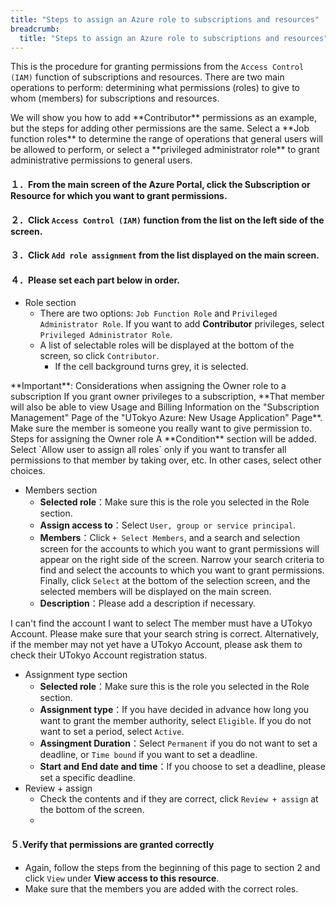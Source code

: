 ```yaml
---
title: "Steps to assign an Azure role to subscriptions and resources"
breadcrumb:
  title: "Steps to assign an Azure role to subscriptions and resources"
---
```



This is the procedure for granting permissions from the `Access Control (IAM)` function of subscriptions and resources. There are two main operations to perform: determining what permissions (roles) to give to whom (members) for subscriptions and resources.

<div class="box">
We will show you how to add **Contributor** permissions as an example, but the steps for adding other permissions are the same. Select a **Job function roles** to determine the range of operations that general users will be allowed to perform, or select a **privileged administrator role** to grant administrative permissions to general users.
</div>

#### １．From the main screen of the Azure Portal, click the **Subscription** or **Resource** for which you want to grant permissions.
#### ２．Click `Access Control (IAM)` function from the list on the left side of the screen.
#### ３．Click `Add role assignment` from the list displayed on the main screen.
#### ４．Please set each part below in order.
- Role section
  - There are two options: `Job Function Role` and `Privileged Administrator Role`. If you want to add **Contributor** privileges, select `Privileged Administrator Role`.
  - A list of selectable roles will be displayed at the bottom of the screen, so click `Contributor`.
    - If the cell background turns grey, it is selected.

<HelpItem lang="ja" type="details">
  <Fragment slot="problem">**Important**: Considerations when assigning the Owner role to a subscription</Fragment>
  <Fragment slot="solution">If you grant owner privileges to a subscription,  **That member will also be able to view Usage and Billing Information on the "Subscription Management" Page of the "UTokyo Azure: New Usage Application" Page**. Make sure the member is someone you really want to give permission to.</Fragment>
</HelpItem>
<HelpItem lang="ja" type="details">
  <Fragment slot="problem">Steps for assigning the Owner role</Fragment>
  <Fragment slot="solution">A **Condition** section will be added. Select `Allow user to assign all roles` only if you want to transfer all permissions to that member by taking over, etc. In other cases, select other choices.</Fragment>
</HelpItem>

- Members section
  - **Selected role**：Make sure this is the role you selected in the Role section.
  - **Assign access to**：Select `User, group or service principal`.
  - **Members**：Click `+ Select Members`, and a search and selection screen for the accounts to which you want to grant permissions will appear on the right side of the screen. Narrow your search criteria to find and select the accounts to which you want to grant permissions. Finally, click `Select` at the bottom of the selection screen, and the selected members will be displayed on the main screen.
  - **Description**：Please add a description if necessary.

<HelpItem lang="ja" type="details">
  <Fragment slot="problem">I can't find the account I want to select</Fragment>
  <Fragment slot="solution">The member must have a UTokyo Account. Please make sure that your search string is correct. Alternatively, if the member may not yet have a UTokyo Account, please ask them to check their UTokyo Account registration status.</Fragment>
</HelpItem>

- Assignment type section
  - **Selected role**：Make sure this is the role you selected in the Role section.
  - **Assignment type**：If you have decided in advance how long you want to grant the member authority, select `Eligible`. If you do not want to set a period, select `Active`.
  - **Assingment Duration**：Select `Permanent` if you do not want to set a deadline, or `Time bound` if you want to set a deadline.
  - **Start and End date and time**：If you choose to set a deadline, please set a specific deadline.
- Review + assign
  - Check the contents and if they are correct, click `Review + assign` at the bottom of the screen.
  - 
#### ５.Verify that permissions are granted correctly
  - Again, follow the steps from the beginning of this page to section 2 and click `View` under **View access to this resource**.
  - Make sure that the members you are added with the correct roles.
